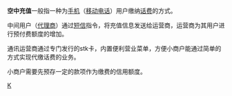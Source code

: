 {{unreferenced|time=2011-05-14T04:56:46+00:00}}
'''空中充值'''一般指一种为[[手机|手机]]（[[移动电话|移动电话]]）用户缴纳[[话费|话费]]的方式。

中间用户（[[代理商|代理商]]）通过[[短信|短信]]指令，将充值信息发送给运营商，运营商为其用户进行预付费额度的增加。

通讯运营商通过专门发行的stk卡，内置便利营业菜单，方便小商户能通过简单的方式实现代缴话费的业务。

小商户需要先预存一定的款项作为缴费的信用额度。

[[Category:行動電話|K]]